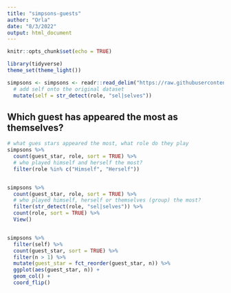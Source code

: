 ```yaml
---
title: "simpsons-guests"
author: "Orla"
date: "8/3/2022"
output: html_document
---
```


```r
knitr::opts_chunk$set(echo = TRUE)

library(tidyverse)
theme_set(theme_light())

simpsons <- simpsons <- readr::read_delim("https://raw.githubusercontent.com/rfordatascience/tidytuesday/master/data/2019/2019-08-27/simpsons-guests.csv", delim = "|", quote = "") %>%
  # add self onto the original dataset
  mutate(self = str_detect(role, "sel|selves"))

```

## Which guest has appeared the most as themselves?

```r

# what gues stars appeared the most, what role do they play
simpsons %>%
  count(guest_star, role, sort = TRUE) %>%
  # who played himself and herself the most?
  filter(role %in% c("Himself", "Herself"))


simpsons %>%
  count(guest_star, role, sort = TRUE) %>%
  # who played himself, herself or themselves (group) the most?
  filter(str_detect(role, "sel|selves")) %>%
  count(role, sort = TRUE) %>%
  View()


simpsons %>%
  filter(self) %>%
  count(guest_star, sort = TRUE) %>%
  filter(n > 1) %>%
  mutate(guest_star = fct_reorder(guest_star, n)) %>%
  ggplot(aes(guest_star, n)) +
  geom_col() +
  coord_flip()

```




```r

```

